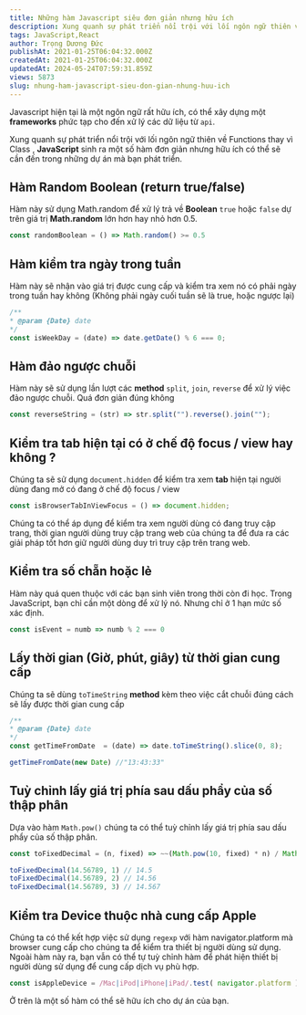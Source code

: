 ```yaml
---
title: Những hàm Javascript siêu đơn giản nhưng hữu ích
description: Xung quanh sự phát triển nổi trội với lối ngôn ngữ thiên về Functions thay vì Class , JavaScript sinh ra một số hàm đơn giản nhưng hữu ích có thể sẽ cần đến trong những dự án mà bạn phát triển.
tags: JavaScript,React
author: Trọng Dương Đức
publishAt: 2021-01-25T06:04:32.000Z
createdAt: 2021-01-25T06:04:32.000Z
updatedAt: 2024-05-24T07:59:31.859Z
views: 5873
slug: nhung-ham-javascript-sieu-don-gian-nhung-huu-ich
---
```


Javascript hiện tại là một ngôn ngữ rất hữu ích, có thể xây dựng một **frameworks** phức tạp cho đến xử lý các dữ liệu từ `api`. 

Xung quanh sự phát triển nổi trội với lối ngôn ngữ thiên về Functions thay vì Class , **JavaScript** sinh ra một số hàm đơn giản nhưng hữu ích có thể sẽ cần đến trong những dự án mà bạn phát triển.

## Hàm Random Boolean (return true/false)
Hàm này sử dụng Math.random để xử lý  trả về **Boolean** `true` hoặc `false` dự trên giá trị **Math.random** lớn hơn hay nhỏ hơn 0.5.

```js
const randomBoolean = () => Math.random() >= 0.5
```

## Hàm kiểm tra ngày trong tuần
Hàm này sẽ nhận vào giá trị được cung cấp và kiểm tra xem nó có phải ngày trong tuần hay không (Không phải ngày cuối tuần sẽ là true, hoặc ngược lại)
```js
/**
* @param {Date} date
*/
const isWeekDay = (date) => date.getDate() % 6 === 0;
```

## Hàm đảo ngược chuỗi
Hàm này sẽ sử dụng lần lượt các **method** `split`, `join`, `reverse` để xử lý việc đảo ngược chuỗi. Quá đơn giản đúng không

```js
const reverseString = (str) => str.split("").reverse().join("");
```

## Kiểm tra tab hiện tại có ở chế độ focus / view hay không ?
Chúng ta sẽ sử dụng `document.hidden` để kiểm tra xem **tab** hiện tại người dùng đang mở có đang ở chế độ focus / view

```js
const isBrowserTabInViewFocus = () => document.hidden;
```

Chúng ta có thể áp dụng để kiểm tra xem người dùng có đang truy cập trang, thời gian người dùng truy cập trang web của chúng ta để đưa ra các giải pháp tốt hơn giữ người dùng duy trì truy cập trên trang web.

## Kiểm tra số chẵn hoặc lẻ
Hàm này quá quen thuộc với các bạn sinh viên trong thời còn đi học. Trong JavaScript, bạn chỉ cần một dòng để xử lý nó. Nhưng chỉ ở 1 hạn mức số xác định.

```js
const isEvent = numb => numb % 2 === 0
```

## Lấy thời gian (Giờ, phút, giây) từ thời gian cung cấp
Chúng ta sẽ dùng `toTimeString` **method** kèm theo việc cắt chuỗi đúng cách sẽ lấy được thời gian cung cấp
```js
/**
* @param {Date} date
*/
const getTimeFromDate  = (date) => date.toTimeString().slice(0, 8);

getTimeFromDate(new Date) //"13:43:33"
```
## Tuỳ chỉnh lấy giá trị phía sau dấu phẩy của số thập phân
Dựa vào hàm `Math.pow()` chúng ta có thể tuỳ chỉnh lấy giá trị phía sau dấu phẩy của số thập phân.

```js
const toFixedDecimal = (n, fixed) => ~~(Math.pow(10, fixed) * n) / Math.pow(10, fixed);

toFixedDecimal(14.56789, 1) // 14.5
toFixedDecimal(14.56789, 2) // 14.56
toFixedDecimal(14.56789, 3) // 14.567
```

## Kiểm tra Device thuộc nhà cung cấp Apple
Chúng ta có thể kết hợp việc sử dụng `regexp` với hàm navigator.platform mà browser cung cấp cho chúng ta để kiểm tra thiết bị người dùng sử dụng. Ngoài hàm này ra, bạn vẫn có thể tự tuỳ chỉnh hàm để phát hiện thiết bị người dùng sử dụng để cung cấp dịch vụ phù hợp.
```js
const isAppleDevice = /Mac|iPod|iPhone|iPad/.test( navigator.platform );
```

Ở trên là một số hàm có thể sẽ hữu ích cho dự án của bạn.
      
